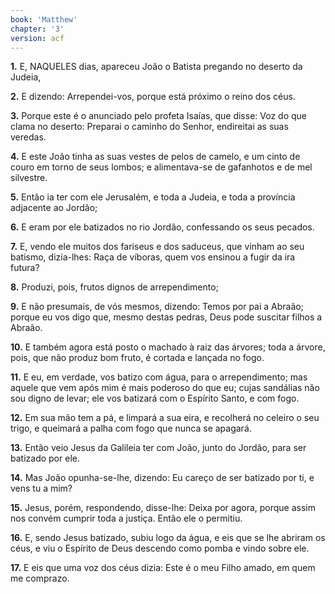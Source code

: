 ```yaml
---
book: 'Matthew'
chapter: '3'
version: acf
---
```


**1.** E, NAQUELES dias, apareceu João o Batista pregando no deserto da Judeia,

**2.** E dizendo: Arrependei-vos, porque está próximo o reino dos céus.

**3.** Porque este é o anunciado pelo profeta Isaías, que disse: Voz do que clama no deserto: Preparai o caminho do Senhor, endireitai as suas veredas.

**4.** E este João tinha as suas vestes de pelos de camelo, e um cinto de couro em torno de seus lombos; e alimentava-se de gafanhotos e de mel silvestre.

**5.** Então ia ter com ele Jerusalém, e toda a Judeia, e toda a província adjacente ao Jordão;

**6.** E eram por ele batizados no rio Jordão, confessando os seus pecados.

**7.** E, vendo ele muitos dos fariseus e dos saduceus, que vinham ao seu batismo, dizia-lhes: Raça de víboras, quem vos ensinou a fugir da ira futura?

**8.** Produzi, pois, frutos dignos de arrependimento;

**9.** E não presumais, de vós mesmos, dizendo: Temos por pai a Abraão; porque eu vos digo que, mesmo destas pedras, Deus pode suscitar filhos a Abraão.

**10.** E também agora está posto o machado à raiz das árvores; toda a árvore, pois, que não produz bom fruto, é cortada e lançada no fogo.

**11.** E eu, em verdade, vos batizo com água, para o arrependimento; mas aquele que vem após mim é mais poderoso do que eu; cujas sandálias não sou digno de levar; ele vos batizará com o Espírito Santo, e com fogo.

**12.** Em sua mão tem a pá, e limpará a sua eira, e recolherá no celeiro o seu trigo, e queimará a palha com fogo que nunca se apagará.

**13.** Então veio Jesus da Galileia ter com João, junto do Jordão, para ser batizado por ele.

**14.** Mas João opunha-se-lhe, dizendo: Eu careço de ser batizado por ti, e vens tu a mim?

**15.** Jesus, porém, respondendo, disse-lhe: Deixa por agora, porque assim nos convém cumprir toda a justiça. Então ele o permitiu.

**16.** E, sendo Jesus batizado, subiu logo da água, e eis que se lhe abriram os céus, e viu o Espírito de Deus descendo como pomba e vindo sobre ele.

**17.** E eis que uma voz dos céus dizia: Este é o meu Filho amado, em quem me comprazo.
